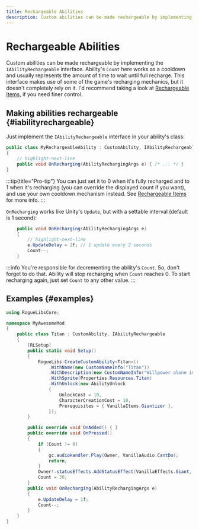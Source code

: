 ```yaml
---
title: Rechargeable Abilities
description: Custom abilities can be made rechargeable by implementing the IAbilityRechargeable interface. Ability's Count here works as a cooldown and usually represents the amount of time to wait until full recharge. This interface makes use of some of the game's recharging mechanics, but it doesn't completely rely on it. I'd recommend taking a look at Recharging Items, if you need finer control.
---
```


# Rechargeable Abilities

Custom abilities can be made rechargeable by implementing the `IAbilityRechargeable` interface. Ability's `Count` here works as a cooldown and usually represents the amount of time to wait until full recharge. This interface makes use of some of the game's recharging mechanics, but it doesn't completely rely on it. I'd recommend taking a look at [Rechargeable Items](../custom-items/rechargeable-items), if you need finer control.

## Making abilities rechargeable {#iabilityrechargeable}

Just implement the `IAbilityRechargeable` interface in your ability's class:

```csharp title="/MyAwesomeProject/MyRechargeableAbility.cs"
public class MyRechargeableAbility : CustomAbility, IAbilityRechargeable
{
    // highlight-next-line
    public void OnRecharging(AbilityRechargingArgs e) { /* ... */ }
}
```

:::tip{title="Pro-tip"}
You can just set it to 0 when it's fully recharged and to 1 when it's recharging (you can override the displayed count if you want), and use your own cooldown mechanism instead. See [Rechargeable Items](../custom-items/rechargeable-items) for more info.
:::

`OnRecharging` works like Unity's `Update`, but with a settable interval (default is 1 second):

```csharp title="/MyAwesomeProject/MyRechargeableAbility.cs"
    public void OnRecharging(AbilityRechargingArgs e)
    {
        // highlight-next-line
        e.UpdateDelay = 2f; // 1 update every 2 seconds
        Count--;
    }
```

:::info
You're responsible for decrementing the ability's `Count`. So, don't forget to do that.
Ability will stop recharging when `Count` reaches 0. To start recharging again, just set `Count` to any other value.
:::

## Examples {#examples}

<Tabs>
<TabItem value="Titan">

```csharp title="/MyAwesomeProject/Titan.cs"
using RogueLibsCore;

namespace MyAwesomeMod
{
    public class Titan : CustomAbility, IAbilityRechargeable
    {
        [RLSetup]
        public static void Setup()
        {
            RogueLibs.CreateCustomAbility<Titan>()
                .WithName(new CustomNameInfo("Titan"))
                .WithDescription(new CustomNameInfo("Willpower alone isn't enough in battle."))
                .WithSprite(Properties.Resources.Titan)
                .WithUnlock(new AbilityUnlock
                {
                    UnlockCost = 10,
                    CharacterCreationCost = 10,
                    Prerequisites = { VanillaItems.Giantizer },
                });
        }

        public override void OnAdded() { }
        public override void OnPressed()
        {
            if (Count != 0)
            {
                gc.audioHandler.Play(Owner, VanillaAudio.CantDo);
                return;
            }
            Owner!.statusEffects.AddStatusEffect(VanillaEffects.Giant, 15);
            Count = 30;
        }
        public void OnRecharging(AbilityRechargingArgs e)
        {
            e.UpdateDelay = 1f;
            Count--;
        }
    }
}
```

</TabItem>
</Tabs>

